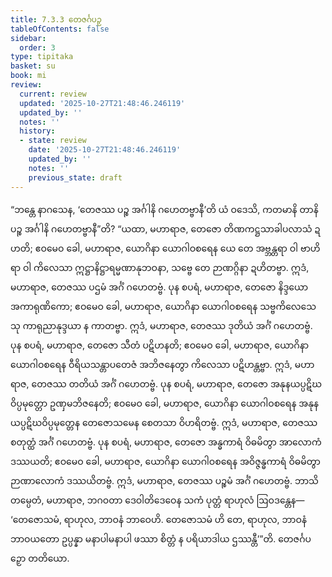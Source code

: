 ```yaml
---
title: 7.3.3 တေဇင်္ဂပဉှ
tableOfContents: false
sidebar:
  order: 3
type: tipitaka
basket: su
book: mi
review:
  current: review
  updated: '2025-10-27T21:48:46.246119'
  updated_by: ''
  notes: ''
  history:
  - state: review
    date: '2025-10-27T21:48:46.246119'
    updated_by: ''
    notes: ''
    previous_state: draft
---
```



<ReviewStatus review={frontmatter.review} showDetails={true} />

<HypothesisAnnotation frontmatter={frontmatter} />

<DynamicBreadcrumb />

<Division number="247" book="mi" e="ch" v="28">

<Paragraph number="1770" book="mi">
“ဘန္တေ နာဂသေန, ‘တေဇဿ ပဉ္စ အင်္ဂါနိ ဂဟေတဗ္ဗာနီ’တိ ယံ ဝဒေသိ, ကတမာနိ တာနိ ပဉ္စ အင်္ဂါနိ ဂဟေတဗ္ဗာနီ”တိ? “ယထာ, မဟာရာဇ, တေဇော တိဏကဋ္ဌသာခါပလာသံ ဍဟတိ; ဧဝမေဝ ခေါ, မဟာရာဇ, ယောဂိနာ ယောဂါဝစရေန ယေ တေ အဗ္ဘန္တရာ ဝါ ဗာဟိရာ ဝါ ကိလေသာ ဣဋ္ဌာနိဋ္ဌာရမ္မဏာနုဘဝနာ, သဗ္ဗေ တေ ဉာဏဂ္ဂိနာ ဍဟိတဗ္ဗာ. ဣဒံ, မဟာရာဇ, တေဇဿ ပဌမံ အင်္ဂံ ဂဟေတဗ္ဗံ.
</Paragraph>

<Paragraph number="1771" book="mi">
ပုန စပရံ, မဟာရာဇ, တေဇော နိဒ္ဒယော အကာရုဏိကော; ဧဝမေဝ ခေါ, မဟာရာဇ, ယောဂိနာ ယောဂါဝစရေန သဗ္ဗကိလေသေသု ကာရုညာနုဒ္ဒယာ န ကာတဗ္ဗာ. ဣဒံ, မဟာရာဇ, တေဇဿ ဒုတိယံ အင်္ဂံ ဂဟေတဗ္ဗံ.
</Paragraph>

<Paragraph number="1772" book="mi">
ပုန စပရံ, မဟာရာဇ, တေဇော သီတံ ပဋိဟနတိ; ဧဝမေဝ ခေါ, မဟာရာဇ, ယောဂိနာ ယောဂါဝစရေန ဝီရိယသန္တာပတေဇံ အဘိဇနေတွာ ကိလေသာ ပဋိဟန္တဗ္ဗာ. ဣဒံ, မဟာရာဇ, တေဇဿ တတိယံ အင်္ဂံ ဂဟေတဗ္ဗံ.
</Paragraph>

<Paragraph number="1773" book="mi">
ပုန စပရံ, မဟာရာဇ, တေဇော အနုနယပ္ပဋိဃဝိပ္ပမုတ္တော ဥဏှမဘိဇနေတိ; ဧဝမေဝ ခေါ, မဟာရာဇ, ယောဂိနာ ယောဂါဝစရေန အနုနယပ္ပဋိဃဝိပ္ပမုတ္တေန တေဇောသမေန စေတသာ ဝိဟရိတဗ္ဗံ. ဣဒံ, မဟာရာဇ, တေဇဿ စတုတ္ထံ အင်္ဂံ ဂဟေတဗ္ဗံ.
</Paragraph>

<Paragraph number="1774" book="mi">
ပုန စပရံ, မဟာရာဇ, တေဇော အန္ဓကာရံ ဝိဓမိတွာ အာလောကံ ဒဿယတိ; ဧဝမေဝ ခေါ, မဟာရာဇ, ယောဂိနာ ယောဂါဝစရေန အဝိဇ္ဇန္ဓကာရံ ဝိဓမိတွာ ဉာဏာလောကံ ဒဿယိတဗ္ဗံ. ဣဒံ, မဟာရာဇ, တေဇဿ ပဉ္စမံ အင်္ဂံ ဂဟေတဗ္ဗံ. ဘာသိတမ္ပေတံ, မဟာရာဇ, ဘဂဝတာ ဒေဝါတိဒေဝေန သကံ ပုတ္တံ ရာဟုလံ ဩဝဒန္တေန—
</Paragraph>

<Paragraph number="1775" book="mi">
‘တေဇောသမံ, ရာဟုလ, ဘာဝနံ ဘာဝေဟိ. တေဇောသမံ ဟိ တေ, ရာဟုလ, ဘာဝနံ ဘာဝယတော ဥပ္ပန္နာ မနာပါမနာပါ ဖဿာ စိတ္တံ န ပရိယာဒါယ ဌဿန္တီ’”တိ.

</Paragraph>
</Division>

<Paragraph number="1776" type="center" book="mi">
တေဇင်္ဂပဉှော တတိယော.
</Paragraph>